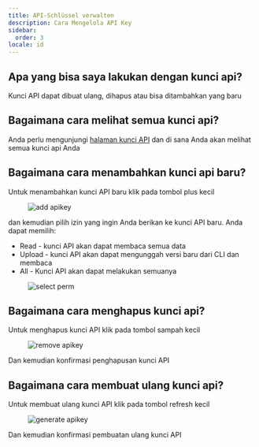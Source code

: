 ```yaml
---
title: API-Schlüssel verwalten
description: Cara Mengelola API Key
sidebar:
  order: 3
locale: id
---
```


## Apa yang bisa saya lakukan dengan kunci api?

Kunci API dapat dibuat ulang, dihapus atau bisa ditambahkan yang baru

## Bagaimana cara melihat semua kunci api?

Anda perlu mengunjungi [halaman kunci API](https://console.capgo.app/dashboard/apikeys/) dan di sana Anda akan melihat semua kunci api Anda

## Bagaimana cara menambahkan kunci api baru?

Untuk menambahkan kunci API baru klik pada tombol plus kecil

<figure><img src="/apikeys-add.webp" alt="add apikey" /><figcaption></figcaption></figure>

dan kemudian pilih izin yang ingin Anda berikan ke kunci API baru. Anda dapat memilih:

 - Read - kunci API akan dapat membaca semua data
 - Upload - kunci API akan dapat mengunggah versi baru dari CLI dan membaca
 - All - Kunci API akan dapat melakukan semuanya

<figure><img src="/apikeys-select-perm.webp" alt="select perm" /><figcaption></figcaption></figure>

## Bagaimana cara menghapus kunci api?

Untuk menghapus kunci API klik pada tombol sampah kecil

<figure><img src="/apikeys-remove.webp" alt="remove apikey" /><figcaption></figcaption></figure>

Dan kemudian konfirmasi penghapusan kunci API

## Bagaimana cara membuat ulang kunci api?

Untuk membuat ulang kunci API klik pada tombol refresh kecil

<figure><img src="/apikeys-regenerate.webp" alt="generate apikey" /><figcaption></figcaption></figure>

Dan kemudian konfirmasi pembuatan ulang kunci API
